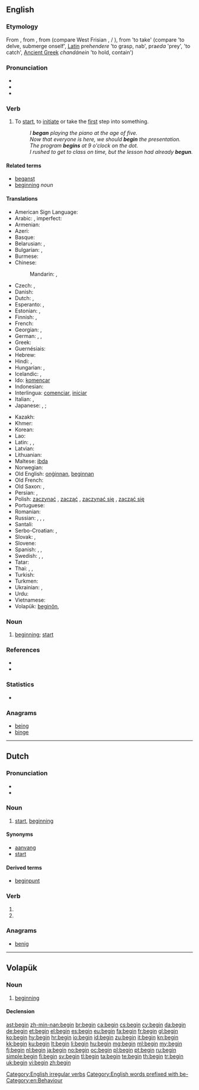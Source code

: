==English==
{{wikipedia}}

===Etymology===
From {{etyl|enm}} {{term|beginnen|lang=enm}}, from {{etyl|ang|en}} {{term|beginnan||to begin|lang=ang}}, from {{proto|Germanic|biginnanan|to begin|lang=en}} (compare West Frisian {{term|begjinne|lang=fy}}, {{etyl|nl|-}}/{{etyl|de|-}} {{term|beginnen}}), from {{proto|Indo-European|ghendhe/o}} 'to take' (compare {{etyl|cy|-}} {{term|genni|lang=cy}} 'to delve, submerge onself', [[Latin]] pre''hendere'' 'to grasp, nab', pra''eda'' 'prey', {{etyl|sq|-}} {{term|zë}} 'to catch', [[Ancient Greek]] ''chandánein'' 'to hold, contain')

===Pronunciation===
* {{IPA|/bɪˈɡɪn/|/bəˈgɪn/}}
* {{audio|en-us-begin.ogg|Audio (US)}}
* {{audio|En-uk-to begin.ogg|Audio (UK)}}

===Verb===
{{en-verb|begins|beginning|began|begun}}

# {{ambitransitive}} To [[start]], to [[initiate]] or take the [[first]] step into something.
#: ''I '''began''' playing the piano at the age of five.''
#: ''Now that everyone is here, we should '''begin''' the presentation.''
#: ''The program '''begins''' at 9 o'clock on the dot.''
#: ''I rushed to get to class on time, but the lesson had already '''begun'''.''

====Related terms====
* [[beganst]]
* [[beginning]] ''noun''

====Translations====
{{trans-top|To start, to initiate or take the first step into something.}}
* American Sign Language: {{tø|ase|1@InFinger-PalmDown-OpenB@CenterChesthigh 1@InFinger-PalmUp-OpenB@CenterChesthigh|xs=American Sign Language}}
* Arabic: {{t-|ar|بدأ|tr=bádaʾa}}, imperfect: {{t|ar|يبدأ|tr=yabdaʾu}}
* Armenian: {{t-|hy|սկսել|tr=sksel}}
* Azeri: {{t|az|başlamaq}}
* Basque: {{t+|eu|hasi|xs=Basque}}
* Belarusian: {{t|be|пачынаць|tr=pačynác'|xs=Belarusian}} {{impf}},  {{t|be|пачаць|tr=pačác'|xs=Belarusian}} {{pf.}}
* Bulgarian: {{t+|bg|започвам|tr=započvam}},  {{t+|bg|почвам|tr=počvam}}
* Burmese: {{t|my|စ|tr=sa.|sc=Mymr}}
* Chinese:
*: Mandarin: {{t-|cmn|開始|sc=Hani}},  {{t-|cmn|开始|tr=kāishǐ|sc=Hani}}
* Czech: {{t+|cs|začít}} {{pf.}},  {{t+|cs|začínat}} {{impf}}
* Danish: {{t+|da|begynde}}
* Dutch: {{t+|nl|beginnen}}, {{t+|nl|aanvangen}}
* Esperanto: {{t-|eo|komenci|xs=Esperanto}},  {{t-|eo|eki|xs=Esperanto}}
* Estonian: {{t|et|hakkama}}, {{t|et|alustama}}
* Finnish: {{t+|fi|alkaa}}, {{t+|fi|aloittaa}}
* French: {{t+|fr|commencer}}
* Georgian: {{t|ka|დაიწყება|tr=daicqeba|sc=Geor}}, {{t|ka|იწყება|tr=itsqeba|sc=Geor}}
* German: {{t+|de|anfangen}}, {{t+|de|beginnen}}, {{t+|de|starten}}
* Greek: {{t+|el|αρχίζω|tr=archízo}}
* Guernésiais: {{tø|roa-grn|c'menchier}}
* Hebrew: {{t-|he|התחיל|tr=hitkhíl}}
* Hindi: {{t+|hi|शुरू करना|tr=śurū karnā|xs=Hindi}} {{qualifier|transitive}}, {{t|hi|शुरू होना|tr=śurū hōnā|xs=Hindi}} {{qualifier|intransitive}}
* Hungarian: {{t+|hu|kezd}}, {{t+|hu|elkezd}}
* Icelandic: {{t|is|byrja}},  {{t|is|hefjast}}
* Ido: [[komencar]]
* Indonesian: {{t-|id|mulai|xs=Indonesian}}
* Interlingua: [[comenciar]], [[iniciar]]
* Italian: {{t+|it|cominciare}}, {{t+|it|iniziare}}
* Japanese: {{t+|ja|始める|tr=はじめる, hajimeru}} {{qualifier|transitive}},  {{t-|ja|開始する|tr=かいしする, kaishi-suru}}; {{t+|ja|始まる|tr=はじまる, hajimaru}} {{qualifier|intransitive}}
{{trans-mid}}
* Kazakh: {{t|kk|бастау|tr=bastaw|sc=Cyrl}}
* Khmer: {{t|km|ចាប់ផ្ដើម|tr=jap pdaəm|sc=Khmr}}
* Korean: {{t+|ko|시작하다|tr=sijak-hada|sc=Hang}}
* Lao: {{t|lo|ເລີ່ມ|tr=lə̄ːm|sc=Laoo}}
* Latin: {{t-|la|incipere}}, {{t-|la|initiare}}, {{t|la|committo}}
* Latvian: {{t|lv|sākt}}
* Lithuanian: {{t|lt|pradėti}}
* Maltese: [[ibda]]
* Norwegian: {{t+|no|begynne}}
* Old English: [[onginnan|onġinnan]], [[beginnan]] {{qualifier|rare}}
* Old French: {{tø|fro|cumancer}}
* Old Saxon: {{tø|osx|biginnan}}, {{tø|osx|andginnan}}
* Persian: {{t|fa|اغاز کردن|tr=ağâz kardan|xs=Persian}},  {{t|fa|شروع کردن|tr=šoru' kardan|xs=Persian}}
* Polish: [[zaczynać]] {{impf}}, [[zacząć]] {{pf.}} {{qualifier|transitive}}, [[zaczynać się]] {{impf}}, [[zacząć się]] {{pf.}} {{qualifier|intransitive}}
* Portuguese: {{t+|pt|começar}}
* Romanian: {{t+|ro|începe}}
* Russian: {{t+|ru|начинать|tr=načinát'}} {{impf}}, {{t+|ru|начать|tr=načát'}} {{pf.}} {{qualifier|transitive}}, {{t+|ru|начинаться|tr=načinát'sja}} {{impf}}, {{t+|ru|начаться|tr=načát'sja}}  {{pf.}} {{qualifier|intransitive}}
* Santali: {{tø|sat|ᱮᱦᱳᱵ|tr=ehop'|sc=Olck}}
* Serbo-Croatian: {{t|sh|почети|alt=по̀че̄ти|sc=Cyrl|xs=Serbo-Croatian}},  {{t|sh|početi|alt=pòčēti|xs=Serbo-Croatian}}
* Slovak: {{t|sk|začať}} {{pf.}},  {{t|sk|začínať}} {{impf}}
* Slovene: {{t+|sl|začeti}}
* Spanish: {{t+|es|comenzar}}, {{t+|es|iniciar}}, {{t+|es|empezar}}
* Swedish: {{t+|sv|börja}}, {{t+|sv|begynna}}, {{t+|sv|inleda}}
* Tatar: {{t|tt|башларга|tr=başlarğa|sc=Cyrl}}
* Thai: {{t|th|เริ่ม|tr=rêrm}},  {{t|th|เริ่มต้น|tr=rêrm dtôn}},  {{t|th|เริ่มทำ|tr= rêrm tam}}
* Turkish: {{t+|tr|başlamak}}
* Turkmen: {{t|tk|başlamak}}
* Ukrainian: {{t|uk|починати|tr=počynáty|xs=Ukrainian}} {{impf}},  {{t|uk|почати|tr=počáty|xs=Ukrainian}} {{impf}}
* Urdu: {{t|ur|شروع کرنا|tr=śurū karnā|xs=Urdu}}
* Vietnamese: {{t|vi|bắt đầu|xs=Vietnamese}}
* Volapük: [[beginön]], {{t|vo|primön|xs=Volapük}}
{{trans-bottom}}

===Noun===
{{en-noun}}

# {{nonstandard}} [[beginning]]; [[start]]

===References===
* {{R:Century 1911}}
* {{R:Webster 1913}}

===Statistics===
* {{rank|circumstances|sitting|Christ|788|begin|wait|laughed|opportunity}}

===Anagrams===
* [[being#English|being]]
* [[binge#English|binge]]

[[Category:English irregular verbs]]
[[Category:English words prefixed with be-]]
[[Category:en:Behaviour]]

----

==Dutch==

===Pronunciation===
* {{IPA|/bə.ˈɣɪn/|lang=nl}}
* {{audio|Nl-begin.ogg|audio}}

===Noun===
{{nl-noun|n|-|beginnetje}}

# [[start]], [[beginning]]

====Synonyms====
* [[aanvang]]
* [[start#Dutch|start]]

====Derived terms====
* [[beginpunt]]

===Verb===
{{head|nl}}

# {{nl-verb-form|p=1|n=sg|t=pres|m=ind|beginnen}}
# {{nl-verb-form|m=imp|beginnen}}

===Anagrams===
* [[benig#Dutch|benig]]

----

==Volapük==

===Noun===
{{vo-noun}}

# [[beginning]]

====Declension====
{{vo-decl-noun}}

[[ast:begin]]
[[zh-min-nan:begin]]
[[br:begin]]
[[ca:begin]]
[[cs:begin]]
[[cy:begin]]
[[da:begin]]
[[de:begin]]
[[et:begin]]
[[el:begin]]
[[es:begin]]
[[eu:begin]]
[[fa:begin]]
[[fr:begin]]
[[gl:begin]]
[[ko:begin]]
[[hy:begin]]
[[hr:begin]]
[[io:begin]]
[[id:begin]]
[[zu:begin]]
[[it:begin]]
[[kn:begin]]
[[kk:begin]]
[[ku:begin]]
[[lt:begin]]
[[li:begin]]
[[hu:begin]]
[[mg:begin]]
[[ml:begin]]
[[my:begin]]
[[fj:begin]]
[[nl:begin]]
[[ja:begin]]
[[no:begin]]
[[oc:begin]]
[[pl:begin]]
[[pt:begin]]
[[ru:begin]]
[[simple:begin]]
[[fi:begin]]
[[sv:begin]]
[[tl:begin]]
[[ta:begin]]
[[te:begin]]
[[th:begin]]
[[tr:begin]]
[[uk:begin]]
[[vi:begin]]
[[zh:begin]]